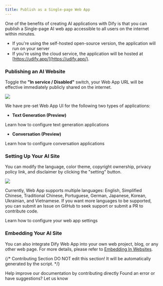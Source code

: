 ```yaml
---
title: Publish as a Single-page Web App
---
```


One of the benefits of creating AI applications with Dify is that you can publish a Single-page AI web app accessible to all users on the internet within minutes.

* If you're using the self-hosted open-source version, the application will run on your server
* If you're using the cloud service, the application will be hosted at [https://udify.app/](https://udify.app/).

### Publishing an AI Website

Toggle the **"In service / Disabled"** switch, your Web App URL will be effective immediately publicly shared on the internet.

![](https://assets-docs.dify.ai/dify-enterprise-mintlify/en/guides/application-publishing/launch-your-webapp-quickly/7ef249e00d089beb981d4e02e7207a42.png)

We have pre-set Web App UI for the following two types of applications:

* **Text Generation (Preview)**

<Card title="Text Generator" icon="link" href="/en/guides/application-publishing/launch-your-webapp-quickly/text-generator">
  Learn how to configure text generation applications
</Card>

* **Conversation (Preview)**

<Card title="Conversation Application" icon="link" href="/en/guides/application-publishing/launch-your-webapp-quickly/conversation-application">
  Learn how to configure conversation applications
</Card>

### Setting Up Your AI Site

You can modify the language, color theme, copyright ownership, privacy policy link, and disclaimer by clicking the "setting" button.

![](https://assets-docs.dify.ai/dify-enterprise-mintlify/en/guides/application-publishing/launch-your-webapp-quickly/ad3f17240475d87becafa6acf5b040db.png)

Currently, Web App supports multiple languages: English, Simplified Chinese, Traditional Chinese, Portuguese, German, Japanese, Korean, Ukrainian, and Vietnamese. If you want more languages to be supported, you can submit an Issue on GitHub to seek support or submit a PR to contribute code.

<Card title="Web App Settings" icon="link" href="/en/guides/application-publishing/launch-your-webapp-quickly/web-app-settings">
  Learn how to configure your web app settings
</Card>

### Embedding Your AI Site

You can also integrate Dify Web App into your own web project, blog, or any other web page. For more details, please refer to [Embedding In Websites](/en/guides/application-publishing/embedding-in-websites).

{/*
Contributing Section
DO NOT edit this section!
It will be automatically generated by the script.
*/}

<CardGroup cols="2">
    <Card
        title="Edit this page"
        icon="pen-to-square"
        href="https://github.com/langgenius/dify-docs/edit/main/en/guides/application-publishing/launch-your-webapp-quickly/README.mdx"
    >
        Help improve our documentation by contributing directly
    </Card>
    <Card
        title="Report an issue"
        icon="github"
        href="https://github.com/langgenius/dify-docs/issues/new?title=Documentation%20Issue%3A%20&body=%23%23%20Issue%20Description%0A%3C%21--%20Please%20briefly%20describe%20the%20issue%20you%20found%20--%3E%0A%0A%23%23%20Page%20Link%0Ahttps%3A%2F%2Fgithub.com%2Flanggenius%2Fdify-docs%2Fblob%2Fmain%2Fen/guides/application-publishing/launch-your-webapp-quickly%2FREADME.mdx%0A%0A%23%23%20Suggested%20Changes%0A%3C%21--%20If%20you%20have%20specific%20suggestions%20for%20changes%2C%20please%20describe%20them%20here%20--%3E%0A%0A%3C%21--%20Thank%20you%20for%20helping%20improve%20our%20documentation%21%20--%3E"
    >
        Found an error or have suggestions? Let us know
    </Card>
</CardGroup>
